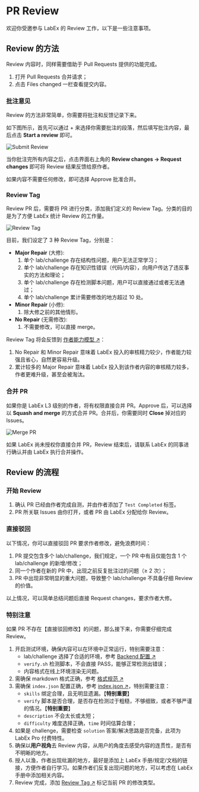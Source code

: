 # PR Review

欢迎你受邀参与 LabEx 的 Review 工作，以下是一些注意事项。

## Review 的方法

Review 内容时，同样需要借助于 Pull Requests 提供的功能完成。

1. 打开 Pull Requests 合并请求；
2. 点击 Files changed 一栏查看提交内容。

### 批注意见

Review 的方法非常简单，你需要将批注和反馈记录下来。

如下图所示，首先可以通过 + 来选择你需要批注的段落，然后填写批注内容，最后点击 **Start a review** 即可。

![Submit Review](.github/assets/review.png)

当你批注完所有内容之后，点击界面右上角的 **Review changes → Request changes** 即可将 Review 结果反馈给原作者。

如果内容不需要任何修改，即可选择 Approve 批准合并。

### Review Tag

Review PR 后，需要将 PR 进行分类，添加我们定义的 Review Tag。分类的目的是为了方便 LabEx 统计 Review 的工作量。

![Review Tag](.github/assets/review-tag.png)

目前，我们设定了 3 种 Review Tag，分别是：

- **Major Repair** (大修):
  1. 单个 lab/challenge 存在结构性问题，用户无法正常学习；
  2. 单个 lab/challenge 存在知识性错误（代码/内容），向用户传达了违反事实的方法和理论；
  3. 单个 lab/challenge 存在检测脚本问题，用户可以直接通过或者无法通过；
  4. 单个 lab/challenge 累计需要修改的地方超过 10 处。
- **Minor Repair** (小修):
  1. 除大修之前的其他情形。
- **No Repair** (无需修改):
  1. 不需要修改，可以直接 merge。

Review Tag 将会反馈到 [作者能力模型 ↗](https://labex-dev.feishu.cn/sheets/shtcnYuVte2FpZTcDvlFT7puLRc?sheet=a5Gn4d)：

1. No Repair 和 Minor Repair 意味着 LabEx 投入的审核精力较少，作者能力较强且省心，自然更容易升级。
2. 累计较多的 Major Repair 意味着 LabEx 投入到该作者内容的审核精力较多，作者更难升级，甚至会被淘汰。

### 合并 PR

如果你是 LabEx L3 级别的作者，将有权限直接合并 PR。Approve 后，可以选择以 **Squash and merge** 的方式合并 PR。合并后，你需要同时 **Close** 掉对应的 Issues。

![Merge PR](.github/assets/merge-pr.png)

如果 LabEx 尚未授权你直接合并 PR，Review 结束后，请联系 LabEx 的同事进行确认并由 LabEx 执行合并操作。

## Review 的流程

### 开始 Review

1. 确认 PR 已经由作者完成自测，并由作者添加了 `Test Completed` 标签。
2. PR 所关联 Issues 由你打开，或者 PR 由 LabEx 分配给你 Review。

### 直接驳回

以下情况，你可以直接驳回 PR 要求作者修改，避免浪费时间：

1. PR 提交包含多个 lab/challenge，我们规定，一个 PR 中有且仅能包含 1 个 lab/challenge 的新增/修改；
2. 同一个作者在新的 PR 中，出现之前反复批注过的问题（≥ 2 次）；
3. PR 中出现非常明显的重大问题，导致整个 lab/challenge 不具备仔细 Review 的价值。

以上情况，可以简单总结问题后直接 Request changes，要求作者大修。

### 特别注意

如果 PR 不存在【直接驳回修改】的问题，那么接下来，你需要仔细完成 Review。

1. 开启测试环境，确保内容可以在环境中正常运行，特别需要注意：
   - lab/challenge 选择了合适的环境，参考 [Backend 配置 ↗](how-to-start)
   - `verify.sh` 检测脚本，不会直接 PASS，能够正常检测出错误；
   - 内容格式在线上环境渲染无问题。
2. 需确保 markdown 格式正确，参考 [格式规范 ↗](formatting-guide)
3. 需确保 `index.json` 配置正确，参考 [index.json ↗](how-to-start#indexjson)，特别需要注意：
   - `skills` 绑定合理，且无明显遗漏。【**特别重要**】
   - `verify` 脚本是否合理，是否存在检测过于粗糙，不够细致，或者不够严谨的情况。【**特别重要**】
   - `description` 不会太长或太短；
   - `difficulty` 难度选择正确，`time` 时间估算合理；
4. 如果是 challenge，需要检查 `solution` 答案/解决思路是否完备，此项为 LabEx Pro 付费特性。
5. 确保以**用户视角**去 Review 内容，从用户的角度去感受内容的连贯性，是否有不明晰的地方。
6. 授人以渔，作者出现纰漏的地方，最好是添加上 LabEx 手册/规定/文档的链接，方便作者自行学习。如果作者们反复出现问题的地方，可以考虑在 LabEx 手册中添加相关内容。
7. Review 完成，添加 [Review Tag ↗](#review-tag) 标记当前 PR 的修改类型。

